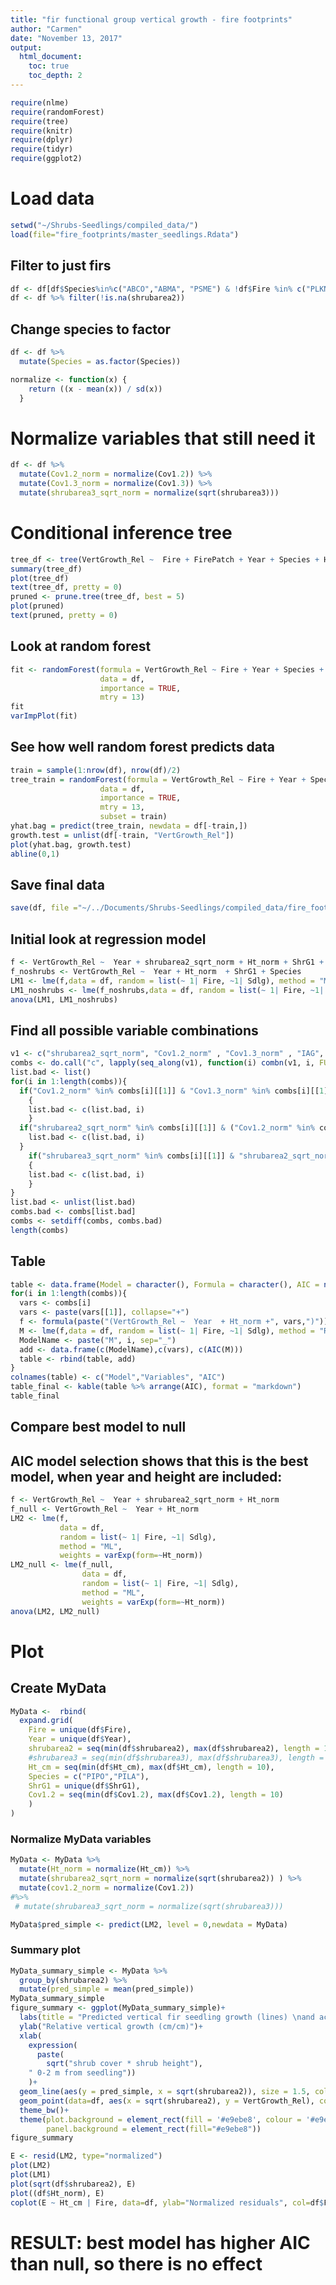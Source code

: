 ```yaml
---
title: "fir functional group vertical growth - fire footprints"
author: "Carmen"
date: "November 13, 2017"
output: 
  html_document:
    toc: true
    toc_depth: 2
---
```


```r
require(nlme)
require(randomForest)
require(tree)
require(knitr)
require(dplyr)
require(tidyr)
require(ggplot2)
```

# Load data
```r
setwd("~/Shrubs-Seedlings/compiled_data/")
load(file="fire_footprints/master_seedlings.Rdata")
```

## Filter to just firs
```r
df <- df[df$Species%in%c("ABCO","ABMA", "PSME") & !df$Fire %in% c("PLKN","FRDS"),]
df <- df %>% filter(!is.na(shrubarea2))
```


## Change species to factor
```r
df <- df %>% 
  mutate(Species = as.factor(Species))
```

```r
normalize <- function(x) {
    return ((x - mean(x)) / sd(x))
  }
```

# Normalize variables that still need it
```r
df <- df %>% 
  mutate(Cov1.2_norm = normalize(Cov1.2)) %>% 
  mutate(Cov1.3_norm = normalize(Cov1.3)) %>% 
  mutate(shrubarea3_sqrt_norm = normalize(sqrt(shrubarea3)))
```


# Conditional inference tree
```r
tree_df <- tree(VertGrowth_Rel ~  Fire + FirePatch + Year + Species + Ht_cm + shrubarea2 + shrubarea3 + Cov1 + Cov1.2 + Cov1.3 + Ht1 + Ht1.2 + Ht1.3, df)
summary(tree_df)
plot(tree_df)
text(tree_df, pretty = 0)
pruned <- prune.tree(tree_df, best = 5)
plot(pruned)
text(pruned, pretty = 0)
```


## Look at random forest
```r
fit <- randomForest(formula = VertGrowth_Rel ~ Fire + Year + Species + Ht_cm + shrubarea2 + shrubarea3 + Cov1 + Cov1.2 + Cov1.3 + Ht1 + Ht1.2 + Ht1.3 + ShrubSpp01 + ShrubSpp02 + ShrubSpp03 + IAG, 
                    data = df,
                    importance = TRUE,
                    mtry = 13)
fit
varImpPlot(fit)
```

## See how well random forest predicts data
```r
train = sample(1:nrow(df), nrow(df)/2)
tree_train = randomForest(formula = VertGrowth_Rel ~ Fire + Year + Species + Ht_cm + shrubarea2 + shrubarea3 + Cov1 + Cov1.2 + Cov1.3 + Ht1 + Ht1.2 + Ht1.3 + ShrubSpp01 + ShrubSpp02 + ShrubSpp03 + IAG, 
                    data = df,
                    importance = TRUE,
                    mtry = 13,
                    subset = train)
yhat.bag = predict(tree_train, newdata = df[-train,])
growth.test = unlist(df[-train, "VertGrowth_Rel"])
plot(yhat.bag, growth.test)
abline(0,1)
```


## Save final data
```r
save(df, file ="~/../Documents/Shrubs-Seedlings/compiled_data/fire_footprints/fir_vert.Rdata")
```

## Initial look at regression model
```r
f <- VertGrowth_Rel ~  Year + shrubarea2_sqrt_norm + Ht_norm + ShrG1 + shrubarea2_sqrt_norm*Ht_norm + Species
f_noshrubs <- VertGrowth_Rel ~  Year + Ht_norm  + ShrG1 + Species
LM1 <- lme(f,data = df, random = list(~ 1| Fire, ~1| Sdlg), method = "ML")
LM1_noshrubs <- lme(f_noshrubs,data = df, random = list(~ 1| Fire, ~1| Sdlg), method = "ML")
anova(LM1, LM1_noshrubs)
```

## Find all possible variable combinations
```r
v1 <- c("shrubarea2_sqrt_norm", "Cov1.2_norm" , "Cov1.3_norm" , "IAG", "ShrG1", "shrubarea2_sqrt_norm*Ht_norm", "shrubarea3_sqrt_norm")
combs <- do.call("c", lapply(seq_along(v1), function(i) combn(v1, i, FUN = list)))
list.bad <- list()
for(i in 1:length(combs)){
  if("Cov1.2_norm" %in% combs[i][[1]] & "Cov1.3_norm" %in% combs[i][[1]])
    {
    list.bad <- c(list.bad, i)
    }
  if("shrubarea2_sqrt_norm" %in% combs[i][[1]] & ("Cov1.2_norm" %in% combs[i][[1]] | "Cov1.3_norm" %in% combs[i][[1]]     )){
    list.bad <- c(list.bad, i)
  } 
    if("shrubarea3_sqrt_norm" %in% combs[i][[1]] & "shrubarea2_sqrt_norm" %in% combs[i][[1]])
    {
    list.bad <- c(list.bad, i)
    }
}
list.bad <- unlist(list.bad)
combs.bad <- combs[list.bad]
combs <- setdiff(combs, combs.bad)
length(combs)
```

## Table
```r
table <- data.frame(Model = character(), Formula = character(), AIC = numeric())
for(i in 1:length(combs)){
  vars <- combs[i]
  vars <- paste(vars[[1]], collapse="+")
  f <- formula(paste("(VertGrowth_Rel ~  Year  + Ht_norm +", vars,")"))
  M <- lme(f,data = df, random = list(~ 1| Fire, ~1| Sdlg), method = "REML", weights = varExp(form=~Ht_norm))
  ModelName <- paste("M", i, sep="_")
  add <- data.frame(c(ModelName),c(vars), c(AIC(M)))
  table <- rbind(table, add)
}
colnames(table) <- c("Model","Variables", "AIC")
table_final <- kable(table %>% arrange(AIC), format = "markdown") 
table_final
```

## Compare best model to null

## AIC model selection shows that this is the best model, when year and height are included:
```r
f <- VertGrowth_Rel ~  Year + shrubarea2_sqrt_norm + Ht_norm 
f_null <- VertGrowth_Rel ~  Year + Ht_norm 
LM2 <- lme(f,
           data = df, 
           random = list(~ 1| Fire, ~1| Sdlg), 
           method = "ML",
           weights = varExp(form=~Ht_norm))
LM2_null <- lme(f_null,
                data = df, 
                random = list(~ 1| Fire, ~1| Sdlg),
                method = "ML",
                weights = varExp(form=~Ht_norm))
anova(LM2, LM2_null)
```

# Plot 

## Create MyData
```r
MyData <-  rbind(
  expand.grid( 
    Fire = unique(df$Fire), 
    Year = unique(df$Year), 
    shrubarea2 = seq(min(df$shrubarea2), max(df$shrubarea2), length = 100),
    #shrubarea3 = seq(min(df$shrubarea3), max(df$shrubarea3), length = 100),
    Ht_cm = seq(min(df$Ht_cm), max(df$Ht_cm), length = 10),
    Species = c("PIPO","PILA"),
    ShrG1 = unique(df$ShrG1),
    Cov1.2 = seq(min(df$Cov1.2), max(df$Cov1.2), length = 10)
    )
)
```


### Normalize MyData variables

```r
MyData <- MyData %>% 
  mutate(Ht_norm = normalize(Ht_cm)) %>% 
  mutate(shrubarea2_sqrt_norm = normalize(sqrt(shrubarea2)) ) %>% 
  mutate(cov1.2_norm = normalize(Cov1.2)) 
#%>% 
 # mutate(shrubarea3_sqrt_norm = normalize(sqrt(shrubarea3)))
```

```r
MyData$pred_simple <- predict(LM2, level = 0,newdata = MyData)
```

### Summary plot
```r
MyData_summary_simple <- MyData %>% 
  group_by(shrubarea2) %>% 
  mutate(pred_simple = mean(pred_simple))
MyData_summary_simple
figure_summary <- ggplot(MyData_summary_simple)+
  labs(title = "Predicted vertical fir seedling growth (lines) \nand actual growth (points)")+
  ylab("Relative vertical growth (cm/cm)")+
  xlab(
    expression(
      paste(
        sqrt("shrub cover * shrub height"),
    " 0-2 m from seedling"))
    )+
  geom_line(aes(y = pred_simple, x = sqrt(shrubarea2)), size = 1.5, col = "#a02313")+
  geom_point(data=df, aes(x = sqrt(shrubarea2), y = VertGrowth_Rel), col = "#a02313")+
  theme_bw()+
  theme(plot.background = element_rect(fill = '#e9ebe8', colour = '#e9ebe8'),
        panel.background = element_rect(fill="#e9ebe8"))
figure_summary
```

```r
E <- resid(LM2, type="normalized")
plot(LM2)
plot(LM1)
plot(sqrt(df$shrubarea2), E)
plot((df$Ht_norm), E)
coplot(E ~ Ht_cm | Fire, data=df, ylab="Normalized residuals", col=df$Fire)
```


# RESULT: best model has higher AIC than null, so there is no effect